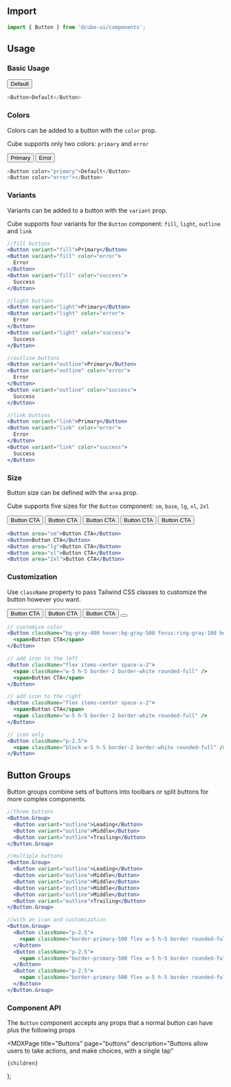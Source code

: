 

<Head>
  <title>Button - Cube</title>
  <meta
    name="description"
    content="Buttons allow users to take actions, and make choices, with a single tap"
  />
</Head>

## Import

```js
import { Button } from '@cube-ui/components';
```

## Usage

### Basic Usage

<Example>
  <Button>Default</Button>
</Example>

```js
<Button>Default</Button>
```

### Colors

Colors can be added to a button with the `color` prop.

Cube supports only two colors: `primary` and `error`

<Example>
  <Button color="primary">Primary</Button>
  <Button color="error">Error</Button>
</Example>

```js
<Button color="primary">Default</Button>
<Button color="error"></Button>
```

### Variants

Variants can be added to a button with the `variant` prop.

Cube supports four variants for the `Button` component: `fill`, `light`, `outline` and `link`

<VariantsExamples />

```jsx
//fill buttons
<Button variant="fill">Primary</Button>
<Button variant="fill" color="error">
  Error
</Button>
<Button variant="fill" color="success">
  Success
</Button>

//light buttons
<Button variant="light">Primary</Button>
<Button variant="light" color="error">
  Error
</Button>
<Button variant="light" color="success">
  Success
</Button>

//outline buttons
<Button variant="outline">Primary</Button>
<Button variant="outline" color="error">
  Error
</Button>
<Button variant="outline" color="success">
  Success
</Button>

//link buttons
<Button variant="link">Primary</Button>
<Button variant="link" color="error">
  Error
</Button>
<Button variant="link" color="success">
  Success
</Button>
```

### Size

Button size can be defined with the `area` prop.

Cube supports five sizes for the `Button` component: `sm`, `base`, `lg`, `xl`, `2xl`

<Example>
  <div className="flex flex-wrap items-start gap-4">
    <Button area="sm">Button CTA</Button>
    <Button>Button CTA</Button>
    <Button area="lg">Button CTA</Button>
    <Button area="xl">Button CTA</Button>
    <Button area="2xl">Button CTA</Button>
  </div>
</Example>

```jsx
<Button area="sm">Button CTA</Button>
<Button>Button CTA</Button>
<Button area="lg">Button CTA</Button>
<Button area="xl">Button CTA</Button>
<Button area="2xl">Button CTA</Button>
```

### Customization

Use `className` property to pass Tailwind CSS classes to customize the button however you want.

<Example>
  <Button className="bg-gray-400 hover:bg-gray-500 focus:ring-gray-100 border-gray-400 hover:border-gray-500">
    <span>Button CTA</span>
  </Button>
  <Button className="flex items-center space-x-2">
    <span className="w-5 h-5 border-2 border-white rounded-full" />
    <span>Button CTA</span>
  </Button>
  <Button className="flex items-center space-x-2">
    <span>Button CTA</span>
    <span className="w-5 h-5 border-2 border-white rounded-full" />
  </Button>
  <Button className="p-2.5">
    <span className="block w-5 h-5 border-2 border-white rounded-full" />
  </Button>
</Example>

```jsx
// customize color
<Button className="bg-gray-400 hover:bg-gray-500 focus:ring-gray-100 border-gray-400 hover:border-gray-500">
  <span>Button CTA</span>
</Button>

// add icon to the left
<Button className="flex items-center space-x-2">
  <span className="w-5 h-5 border-2 border-white rounded-full" />
  <span>Button CTA</span>
</Button>

// add icon to the right
<Button className="flex items-center space-x-2">
  <span>Button CTA</span>
  <span className="w-5 h-5 border-2 border-white rounded-full" />
</Button>

// icon only
<Button className="p-2.5">
  <span className="block w-5 h-5 border-2 border-white rounded-full" />
</Button>
```

## Button Groups

Button groups combine sets of buttons into toolbars or split buttons for more complex components.

<ButtonGroups />

```jsx
//three buttons
<Button.Group>
  <Button variant="outline">Leading</Button>
  <Button variant="outline">Middle</Button>
  <Button variant="outline">Trailing</Button>
</Button.Group>

//multiple buttons
<Button.Group>
  <Button variant="outline">Leading</Button>
  <Button variant="outline">Middle</Button>
  <Button variant="outline">Middle</Button>
  <Button variant="outline">Middle</Button>
  <Button variant="outline">Middle</Button>
  <Button variant="outline">Trailing</Button>
</Button.Group>

//with an icon and customization
<Button.Group>
  <Button className="p-2.5">
    <span className="border-primary-500 flex w-5 h-5 border rounded-full" />
  </Button>
  <Button className="p-2.5">
    <span className="border-primary-500 flex w-5 h-5 border rounded-full" />
  </Button>
  <Button className="p-2.5">
    <span className="border-primary-500 flex w-5 h-5 border rounded-full" />
  </Button>
</Button.Group>
```

### Component API

The `Button` component accepts any props that a normal button can have plus the following props

<PropsList props={propsList} />

  <MDXPage
    title="Buttons"
    page="buttons"
    description="Buttons allow users to take actions, and make choices, with a single tap"
  >
    {children}
  </MDXPage>
);
